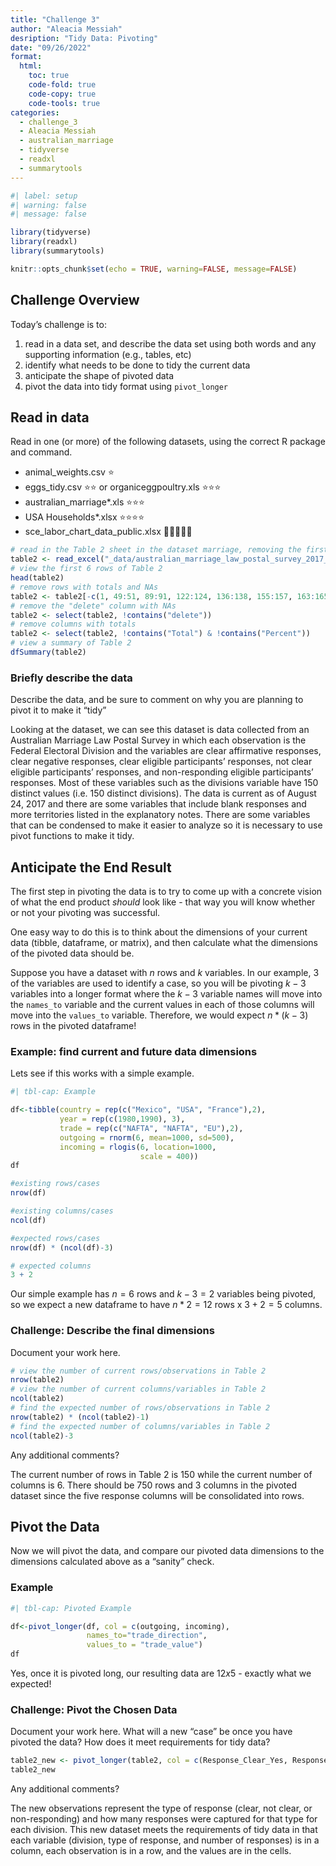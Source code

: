 ```yaml
---
title: "Challenge 3"
author: "Aleacia Messiah"
desription: "Tidy Data: Pivoting"
date: "09/26/2022"
format:
  html:
    toc: true
    code-fold: true
    code-copy: true
    code-tools: true
categories:
  - challenge_3
  - Aleacia Messiah
  - australian_marriage
  - tidyverse
  - readxl
  - summarytools
---
```


```r
#| label: setup
#| warning: false
#| message: false

library(tidyverse)
library(readxl)
library(summarytools)

knitr::opts_chunk$set(echo = TRUE, warning=FALSE, message=FALSE)
```

## Challenge Overview

Today's challenge is to:

1.  read in a data set, and describe the data set using both words and any supporting information (e.g., tables, etc)
2.  identify what needs to be done to tidy the current data
3.  anticipate the shape of pivoted data
4.  pivot the data into tidy format using `pivot_longer`

## Read in data

Read in one (or more) of the following datasets, using the correct R package and command.

-   animal_weights.csv ⭐
-   eggs_tidy.csv ⭐⭐ or organiceggpoultry.xls ⭐⭐⭐
-   australian_marriage\*.xls ⭐⭐⭐
-   USA Households\*.xlsx ⭐⭐⭐⭐
-   sce_labor_chart_data_public.xlsx 🌟🌟🌟🌟🌟

```r
# read in the Table 2 sheet in the dataset marriage, removing the first 7 rows
table2 <- read_excel("_data/australian_marriage_law_postal_survey_2017_-_response_final.xls", sheet = "Table 2", col_names = c("Divisions", "Response_Clear_Yes", "Response_Clear_Yes_Percent", "Response_Clear_No", "Response_Clear_No_Percent", "Response_Clear_Total", "Response_Clear_Total_Percent", "delete", "Eligible_Response_Clear", "Eligible_Response_Clear_Percent", "Eligible_Response_Not_Clear", "Eligible_Response_Not_Clear_Percent", "Eligible_Response_Non_Responding", "Eligible_Response_Non_Responding_Percent", "Eligible_Response_Total", "Eligible_Response_Total_Percent"), skip = 7)                    
# view the first 6 rows of Table 2 
head(table2)
# remove rows with totals and NAs
table2 <- table2[-c(1, 49:51, 89:91, 122:124, 136:138, 155:157, 163:165, 168:170, 173:184),]
# remove the "delete" column with NAs
table2 <- select(table2, !contains("delete"))
# remove columns with totals
table2 <- select(table2, !contains("Total") & !contains("Percent"))
# view a summary of Table 2
dfSummary(table2)
```

### Briefly describe the data

Describe the data, and be sure to comment on why you are planning to pivot it to make it "tidy"

Looking at the dataset, we can see this dataset is data collected from an Australian Marriage Law Postal Survey in which each observation is the Federal Electoral Division and the variables are clear affirmative responses, clear negative responses, clear eligible participants' responses, not clear eligible participants' responses, and non-responding eligible participants' responses. Most of these variables such as the divisions variable have 150 distinct values (i.e. 150 distinct divisions). The data is current as of August 24, 2017 and there are some variables that include blank responses and more territories listed in the explanatory notes. There are some variables that can be condensed to make it easier to analyze so it is necessary to use pivot functions to make it tidy. 

## Anticipate the End Result

The first step in pivoting the data is to try to come up with a concrete vision of what the end product *should* look like - that way you will know whether or not your pivoting was successful.

One easy way to do this is to think about the dimensions of your current data (tibble, dataframe, or matrix), and then calculate what the dimensions of the pivoted data should be.

Suppose you have a dataset with $n$ rows and $k$ variables. In our example, 3 of the variables are used to identify a case, so you will be pivoting $k-3$ variables into a longer format where the $k-3$ variable names will move into the `names_to` variable and the current values in each of those columns will move into the `values_to` variable. Therefore, we would expect $n * (k-3)$ rows in the pivoted dataframe!

### Example: find current and future data dimensions

Lets see if this works with a simple example.

```r
#| tbl-cap: Example

df<-tibble(country = rep(c("Mexico", "USA", "France"),2),
           year = rep(c(1980,1990), 3), 
           trade = rep(c("NAFTA", "NAFTA", "EU"),2),
           outgoing = rnorm(6, mean=1000, sd=500),
           incoming = rlogis(6, location=1000, 
                             scale = 400))
df

#existing rows/cases
nrow(df)

#existing columns/cases
ncol(df)

#expected rows/cases
nrow(df) * (ncol(df)-3)

# expected columns 
3 + 2
```

Our simple example has $n = 6$ rows and $k - 3 = 2$ variables being pivoted, so we expect a new dataframe to have $n * 2 = 12$ rows x $3 + 2 = 5$ columns.

### Challenge: Describe the final dimensions

Document your work here.

```r
# view the number of current rows/observations in Table 2
nrow(table2)
# view the number of current columns/variables in Table 2
ncol(table2)
# find the expected number of rows/observations in Table 2
nrow(table2) * (ncol(table2)-1)
# find the expected number of columns/variables in Table 2
ncol(table2)-3
```

Any additional comments?

The current number of rows in Table 2 is 150 while the current number of columns is 6. There should be 750 rows and 3 columns in the pivoted dataset since the five response columns will be consolidated into rows. 

## Pivot the Data

Now we will pivot the data, and compare our pivoted data dimensions to the dimensions calculated above as a "sanity" check.

### Example

```r
#| tbl-cap: Pivoted Example

df<-pivot_longer(df, col = c(outgoing, incoming),
                 names_to="trade_direction",
                 values_to = "trade_value")
df
```

Yes, once it is pivoted long, our resulting data are $12x5$ - exactly what we expected!

### Challenge: Pivot the Chosen Data

Document your work here. What will a new "case" be once you have pivoted the data? How does it meet requirements for tidy data?

```r
table2_new <- pivot_longer(table2, col = c(Response_Clear_Yes, Response_Clear_No, Eligible_Response_Clear, Eligible_Response_Not_Clear, Eligible_Response_Non_Responding), names_to = "Type_of_Response", values_to = "No_of_Responses")
table2_new
```

Any additional comments?

The new observations represent the type of response (clear, not clear, or non-responding) and how many responses were captured for that type for each division. This new dataset meets the requirements of tidy data in that each variable (division, type of response, and number of responses) is in a column, each observation is in a row, and the values are in the cells.